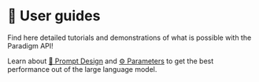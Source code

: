 ---
---

# 🔎 User guides

Find here detailed tutorials and demonstrations of what is possible with the Paradigm API!

Learn about [📜 Prompt Design](/guides/prompt) and [⚙️ Parameters](/guides/parameters) to get the best performance out of the large language model.
